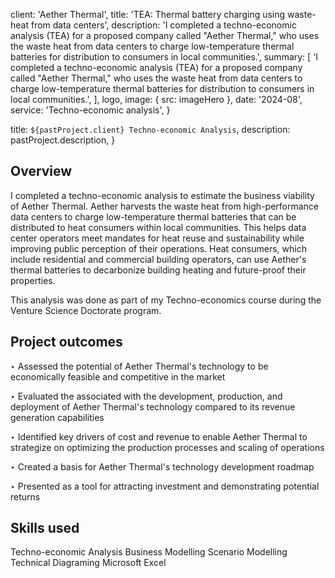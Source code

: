 
  client: 'Aether Thermal',
  title: 'TEA: Thermal battery charging using waste-heat from data centers',
  description:
    'I completed a techno-economic analysis (TEA) for a proposed company called "Aether Thermal," who uses the waste heat from data centers to charge low-temperature thermal batteries for distribution to consumers in local communities.',
  summary: [
    'I completed a techno-economic analysis (TEA) for a proposed company called "Aether Thermal," who uses the waste heat from data centers to charge low-temperature thermal batteries for distribution to consumers in local communities.',
  ],
  logo,
  image: { src: imageHero },
  date: '2024-08',
  service: 'Techno-economic analysis',
}

  title: `${pastProject.client} Techno-economic Analysis`,
  description: pastProject.description,
}

## Overview

I completed a techno-economic analysis to estimate the business viability of Aether Thermal. Aether harvests the waste heat from high-performance data centers to charge low-temperature thermal batteries that can be distributed to heat consumers within local communities. This helps data center operators meet mandates for heat reuse and sustainability while improving public perception of their operations. Heat consumers, which include residential and commercial building operators, can use Aether's thermal batteries to decarbonize building heating and future-proof their properties.

This analysis was done as part of my Techno-economics course during the Venture Science Doctorate program.

## Project outcomes

‣ Assessed the potential of Aether Thermal's technology to be economically feasible and competitive in the market

‣ Evaluated the associated with the development, production, and deployment of Aether Thermal's technology compared to its revenue generation capabilities

‣ Identified key drivers of cost and revenue to enable Aether Thermal to strategize on optimizing the production processes and scaling of operations

‣ Created a basis for Aether Thermal's technology development roadmap

‣ Presented as a tool for attracting investment and demonstrating potential returns

## Skills used

<TagList>
  <TagListItem>Techno-economic Analysis</TagListItem>
  <TagListItem>Business Modelling</TagListItem>
  <TagListItem>Scenario Modelling</TagListItem>
  <TagListItem>Technical Diagraming</TagListItem>
  <TagListItem>Microsoft Excel</TagListItem>
</TagList>

<StatList>
  <StatListItem value="42" label="adjustable inputs" />
  <StatListItem value="80" label="key outputs" />
  <StatListItem value="12" label="interactive sheets" />
</StatList>
